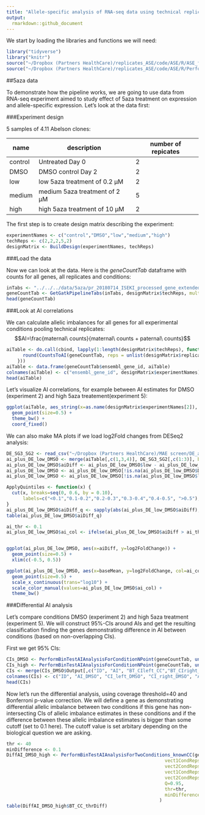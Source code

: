 ```yaml
---
title: "Allele-specific analysis of RNA-seq data using technical replicates"
output:
  rmarkdown::github_document
---
```


We start by loading the libraries and functions we will need:

```r
library("tidyverse")
library("knitr")
source("~/Dropbox (Partners HealthCare)/replicates_ASE/code/ASE/R/ASE_functions.R")
source("~/Dropbox (Partners HealthCare)/replicates_ASE/code/ASE/R/PerformAIAnalysis_CC.R")
```

##5aza data

To demonstrate how the pipeline works, we are going to use data from RNA-seq experiment aimed to study effect of 5aza treatment on expression and allele-specific expression. Let's look at the data first:

###Experiment design

5 samples of 4.11 Abelson clones:

name     | description  | number of repicates
------------- | ------------- | -------------
control  | Untreated Day 0  | 2
DMSO  | DMSO control Day 2  | 2
low  | low 5aza treatment of 0.2 µM  | 2
medium | medium 5aza treatment of 2 µM  | 5
high  | high 5aza treatment of 10 µM  | 2

The first step is to create design matrix describing the experiment:

```r
experimentNames <- c("control","DMSO","low","medium","high")
techReps <- c(2,2,2,5,2)
designMatrix <- BuildDesign(experimentNames, techReps)
```

###Load the data

Now we can look at the data. Here is the *geneCountTab* dataframe with counts for all genes, all replicates and conditions:

```r
inTabs <- "../../../data/5aza/pr_20180714_ISEKI_processed_gene_extended2.txt"
geneCountTab <- GetGatkPipelineTabs(inTabs, designMatrix$techReps, multiple = F)
head(geneCountTab)
```

###Look at AI correlations

We can calculate allelic imbalances for all genes for all experimental conditions pooling technical replicates:
$$AI=\frac{maternal\ counts}{maternal\ counts + paternal\ counts}$$

```r
aiTable <- do.call(cbind, lapply(1:length(designMatrix$techReps), function(x){
      round(CountsToAI(geneCountTab, reps = unlist(designMatrix$replicateNums[x]),thr=10)$AI,3)
    }))
aiTable <- data.frame(geneCountTab$ensembl_gene_id, aiTable)
colnames(aiTable) <- c("ensembl_gene_id", designMatrix$experimentNames)
head(aiTable)
```

Let's visualize AI correlations, for example between AI estimates for DMSO (experiment 2) and high 5aza treatement(experiment 5):

```r
ggplot(aiTable, aes_string(x=as.name(designMatrix$experimentNames[2]), y=as.name(designMatrix$experimentNames[5]))) +
  geom_point(size=0.5) +
  theme_bw() +
  coord_fixed() 
```

We can also make MA plots if we load log2Fold changes from DESeq2 analysis:

```r
DE_SG3_SG2 <- read_csv("~/Dropbox (Partners HealthCare)/MAE screen/DE_analysis/DE_SG3_SG2.txt")
ai_plus_DE_low_DMSO <- merge(aiTable[,c(1,3,4)], DE_SG3_SG2[,c(1:3)], by.x="ensembl_gene_id", by.y="gene_id")
ai_plus_DE_low_DMSO$aiDiff <- ai_plus_DE_low_DMSO$low - ai_plus_DE_low_DMSO$DMSO
ai_plus_DE_low_DMSO <- ai_plus_DE_low_DMSO[!is.na(ai_plus_DE_low_DMSO$DMSO),]
ai_plus_DE_low_DMSO <- ai_plus_DE_low_DMSO[!is.na(ai_plus_DE_low_DMSO$low),]

ApplyQuintiles <- function(x) {
  cut(x, breaks=seq(0, 0.6, by = 0.10), 
      labels=c("<0.1","0.1-0.2","0.2-0.3","0.3-0.4","0.4-0.5", ">0.5"), include.lowest=TRUE)
}
ai_plus_DE_low_DMSO$aiDiff_q <- sapply(abs(ai_plus_DE_low_DMSO$aiDiff), ApplyQuintiles)
table(ai_plus_DE_low_DMSO$aiDiff_q)

ai_thr <- 0.1
ai_plus_DE_low_DMSO$ai_col <- ifelse(ai_plus_DE_low_DMSO$aiDiff > ai_thr, "red", "gray")


ggplot(ai_plus_DE_low_DMSO, aes(x=aiDiff, y=log2FoldChange)) +
  geom_point(size=0.5) +
  xlim(c(-0.5, 0.5))

ggplot(ai_plus_DE_low_DMSO, aes(x=baseMean, y=log2FoldChange, col=ai_col)) +
  geom_point(size=0.5) +
  scale_x_continuous(trans="log10") +
  scale_color_manual(values=ai_plus_DE_low_DMSO$ai_col) +
  theme_bw()
```

###Differential AI analysis

Let's compare conditions DMSO (experiment 2) and high 5aza treatment (experiment 5). We will construct 95%-CIs around AIs and get the resulting classification finding the genes demonstrating difference in AI between conditions (based on non-overlapping CIs).

First we get 95% CIs:

```r
CIs_DMSO <- PerformBinTestAIAnalysisForConditionNPoint(geneCountTab, unlist(designMatrix$replicateNums[2]), Q=0.95, EPS=1.3, thr=0)
CIs_high <- PerformBinTestAIAnalysisForConditionNPoint(geneCountTab, unlist(designMatrix$replicateNums[5]), Q=0.95, EPS=1.3, thr=0)
CIs <- merge(CIs_DMSO$Output[,c("ID", "AI", "BT_CIleft_CC","BT_CIright_CC")], CIs_high$Output[,c("ID", "AI", "BT_CIleft_CC","BT_CIright_CC")], by="ID")
colnames(CIs) <- c("ID", "AI_DMSO", "CI_left_DMSO", "CI_right_DMSO", "AI_high", "CI_left_high", "CI_right_high")
head(CIs)
```

Now let's run the differential analysis, using coverage threshold=40 and Bonferroni p-value correction. We will define a gene as demonstrating differential allelic imbalance between two conditions if this gene has non-intersecting CIs of allelic imbalance estimates in these conditions and if the difference between these allelic imbalance estimates is bigger than some cutoff (set to 0.1 here). The cutoff value is set arbitary depending on the biological question we are asking.

```r
thr <- 40
minDifference <- 0.1
DiffAI_DMSO_high <- PerformBinTestAIAnalysisForTwoConditions_knownCC(geneCountTab, 
                                                          vect1CondReps = unlist(designMatrix$replicateNums[2]), 
                                                          vect2CondReps = unlist(designMatrix$replicateNums[5]), 
                                                          vect1CondRepsCombsCC=CIs_DMSO$CC,
                                                          vect2CondRepsCombsCC=CIs_high$CC,
                                                          Q=0.95,
                                                          thr=thr,
                                                          minDifference = minDifference
                                                        )
table(DiffAI_DMSO_high$BT_CC_thrDiff)
```

